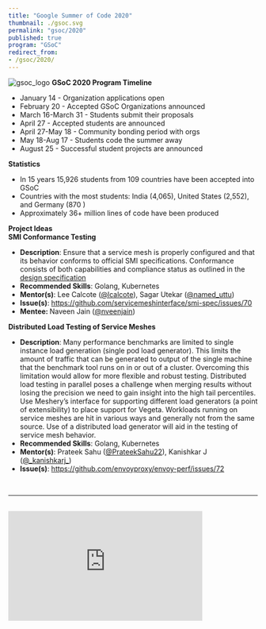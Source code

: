 ```yaml
---
title: "Google Summer of Code 2020"
thumbnail: ./gsoc.svg
permalink: "gsoc/2020"
published: true
program: "GSoC"
redirect_from:
- /gsoc/2020/
---
```



<ProgramsWrapper>

<img src={gsoc_logo} alt="gsoc_logo" />
<b>GSoC 2020 Program Timeline</b>
<div>
    <ul>
        <li>January 14 - Organization applications open</li>
        <li>February 20 - Accepted GSoC Organizations announced</li>
        <li>March 16-March 31 - Students submit their proposals</li>
        <li>April 27 - Accepted students are announced</li>
        <li>April 27-May 18 - Community bonding period with orgs</li>
        <li>May 18-Aug 17 - Students code the summer away</li>
        <li>August 25 - Successful student projects are announced</li>
    </ul>
</div>
<b>Statistics</b>
<div>
    <ul>
        <li>
            In 15 years 15,926 students from 109 countries have been accepted into GSoC
        </li>
        <li>
            Countries with the most students: India (4,065), United States (2,552), and Germany (870 )
        </li>
        <li>
            Approximately 36+ million lines of code have been produced
        </li>
    </ul>
</div>
<b>Project Ideas</b>
<div>
    <b>SMI Conformance Testing</b>
    <ul>
        <li>
            <b>Description</b>: Ensure that a service mesh is properly configured
                and that its behavior conforms to official SMI specifications.
                Conformance consists of both capabilities and compliance status as
                outlined in the
            <a href="https://docs.google.com/document/d/1HL8Sk7NSLLj-9PRqoHYVIGyU6fZxUQFotrxbmfFtjwc/edit"> design specification</a>
        </li>
        <li><b>Recommended Skills</b>: Golang, Kubernetes</li>
        <li>
            <b>Mentor(s)</b>: Lee Calcote (<a href="https://twitter.com/lcalcote"
            >@lcalcote</a
            >), Sagar Utekar (<a href="https://twitter.com/named_uttu"
            >@named_uttu</a
            >)
        </li>
        <li>
            <b>Issue(s)</b>:
            <a href="https://github.com/servicemeshinterface/smi-spec/issues/70 "
            > https://github.com/<wbr/>servicemeshinterface/<wbr/>smi-spec/issues/70
            </a>
        </li>
        <li>
            <b>Mentee: </b>
                Naveen Jain (<a href="https://github.com/nveenjain">@nveenjain</a>)
        </li>
    </ul>
</div>
<div>
    <b>Distributed Load Testing of Service Meshes</b>
    <ul>
        <li>
            <b>Description</b>: Many performance benchmarks are limited to single
            instance load generation (single pod load generator). This limits the
            amount of traffic that can be generated to output of the single machine
            that the benchmark tool runs on in or out of a cluster. Overcoming this
            limitation would allow for more flexible and robust testing. Distributed
            load testing in parallel poses a challenge when merging results without
            losing the precision we need to gain insight into the high tail
            percentiles. Use Meshery’s interface for supporting different load
            generators (a point of extensibility) to place support for Vegeta.
            Workloads running on service meshes are hit in various ways and
            generally not from the same source. Use of a distributed load generator
            will aid in the testing of service mesh behavior.
        </li>
        <li><b>Recommended Skills</b>: Golang, Kubernetes</li>
        <li>
            <b>Mentor(s)</b>: Prateek Sahu (<a
                href="https://twitter.com/prateeksahu22"
            >@PrateekSahu22</a>), Kanishkar J (<a href="https://twitter.com/_kanishkarj_"
            >@_kanishkarj_</a>)
        </li>
        <li>
            <b>Issue(s)</b>:
            <a href="https://github.com/envoyproxy/envoy-perf/issues/72"
            > https://github.com/<wbr/>envoyproxy/<wbr/>envoy-perf/issues/72
            </a>
        </li>
    </ul>
</div>
<div>&nbsp;</div>
<hr/>
<div className="flex-div">&nbsp;</div>
<div id="layer5-intro" className="iframe-container">
    <iframe
        width="392"
        height="220.5"
        src="https://www.youtube.com/embed/0yN5T5LB9ps"
        frameBorder="0"
        allow="accelerometer; autoplay; encrypted-media; gyroscope; picture-in-picture"
        allowFullScreen />
</div>
<p>
    <b>What is Layer5?</b>
</p>
<p>
While small, the Layer5 community represents the largest collection of
service mesh projects and their maintainers in the world. We build
projects to provide learning environments, deployment and operational best
practices, performance benchmarks, create documentation, share networking
opportunities, and more. Our shared commitment to the open source spirit
pushes Layer5 projects forward. New members are always welcome.
</p>
<p>
    <b>Is it Open Source?</b>
</p>
<p>
Layer5 projects are open source software. Anyone can download, use, work
on, and share it with others. It's built on principles like collaboration,
globalism, and innovation. Layer5 projects are distributed under the terms
of Apache v2.
</p>
<p>
    <b>Google Summer of Code Participation?</b>
</p>
<p>
The key component of these projects is our Community. This community,
which you will join as an participant in Google Summer of Code, is
improving the world of diverse cloud native systems. Your contributions
will affect people you've never met. The Layer5 community includes
software engineers, researchers, students, artists, system administrators,
operators and web designers -- all of whom will be happy to help you get
started.
</p>
<p>
We believe that all contributors should expect and be part of a safe and
friendly environment for constructive contribution. We can more
effectively and successfully compare and challenge different ideas to find
the best solutions for advancement, while building the size, diversity,
and strength of our community.
</p>
<div id="gsoc-2020" className="apply-button">
    <h3>
        <Button primary title="Participate" url="http://slack.layer5.io" external="true" />
    </h3>
</div>

</ProgramsWrapper>
